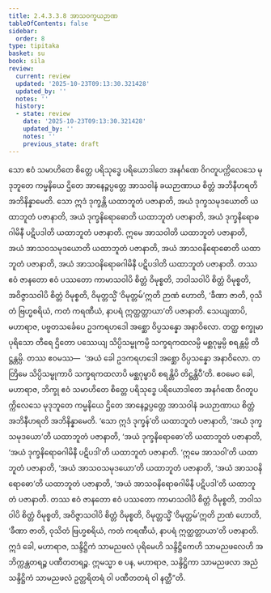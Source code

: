 ```yaml
---
title: 2.4.3.3.8 အာသဝက္ခယဉာဏ
tableOfContents: false
sidebar:
  order: 8
type: tipitaka
basket: su
book: sila
review:
  current: review
  updated: '2025-10-23T09:13:30.321428'
  updated_by: ''
  notes: ''
  history:
  - state: review
    date: '2025-10-23T09:13:30.321428'
    updated_by: ''
    notes: ''
    previous_state: draft
---
```



<ReviewStatus review={frontmatter.review} showDetails={true} />

<HypothesisAnnotation frontmatter={frontmatter} />

<DynamicBreadcrumb />

<Division number="248" book="sila" e="ch" v="6" p="79">

<Paragraph number="339" book="sila">
သော ဧဝံ သမာဟိတေ စိတ္တေ ပရိသုဒ္ဓေ ပရိယောဒါတေ အနင်္ဂဏေ ဝိဂတူပက္ကိလေသေ မုဒုဘူတေ ကမ္မနိယေ ဌိတေ အာနေဉ္ဇပ္ပတ္တေ အာသဝါနံ ခယဉာဏာယ စိတ္တံ အဘိနီဟရတိ အဘိနိန္နာမေတိ. သော ဣဒံ ဒုက္ခန္တိ ယထာဘူတံ ပဇာနာတိ, အယံ ဒုက္ခသမုဒယောတိ ယထာဘူတံ ပဇာနာတိ, အယံ ဒုက္ခနိရောဓောတိ ယထာဘူတံ ပဇာနာတိ, အယံ ဒုက္ခနိရောဓဂါမိနီ ပဋိပဒါတိ ယထာဘူတံ ပဇာနာတိ. ဣမေ အာသဝါတိ ယထာဘူတံ ပဇာနာတိ, အယံ အာသဝသမုဒယောတိ ယထာဘူတံ ပဇာနာတိ, အယံ အာသဝနိရောဓောတိ ယထာဘူတံ ပဇာနာတိ, အယံ အာသဝနိရောဓဂါမိနီ ပဋိပဒါတိ ယထာဘူတံ ပဇာနာတိ. တဿ ဧဝံ ဇာနတော ဧဝံ ပဿတော ကာမာသဝါပိ စိတ္တံ ဝိမုစ္စတိ, ဘဝါသဝါပိ စိတ္တံ ဝိမုစ္စတိ, အဝိဇ္ဇာသဝါပိ စိတ္တံ ဝိမုစ္စတိ, ဝိမုတ္တသ္မိံ ‘ဝိမုတ္တမ်’ဣတိ ဉာဏံ ဟောတိ, ‘ခီဏာ ဇာတိ, ဝုသိတံ ဗြဟ္မစရိယံ, ကတံ ကရဏီယံ, နာပရံ ဣတ္ထတ္တာယာ’တိ ပဇာနာတိ.
</Paragraph>

</Division>
<Division number="249" book="sila" e="ch" v="6" p="79">

<Paragraph number="340" book="sila">
သေယျထာပိ, မဟာရာဇ, ပဗ္ဗတသင်္ခေပေ ဥဒကရဟဒေါ အစ္ဆော ဝိပ္ပသန္နော အနာဝိလော. တတ္ထ စက္ခုမာ ပုရိသော တီရေ ဌိတော ပဿေယျ သိပ္ပိသမ္ဗုကမ္ပိ သက္ခရကထလမ္ပိ မစ္ဆဂုမ္ဗမ္ပိ စရန္တမ္ပိ တိဋ္ဌန္တမ္ပိ. တဿ ဧဝမဿ—  ‘အယံ ခေါ ဥဒကရဟဒေါ အစ္ဆော ဝိပ္ပသန္နော အနာဝိလော. တတြိမေ သိပ္ပိသမ္ဗုကာပိ သက္ခရကထလာပိ မစ္ဆဂုမ္ဗာပိ စရန္တိပိ တိဋ္ဌန္တိပီ’တိ. ဧဝမေဝ ခေါ, မဟာရာဇ, ဘိက္ခု ဧဝံ သမာဟိတေ စိတ္တေ ပရိသုဒ္ဓေ ပရိယောဒါတေ အနင်္ဂဏေ ဝိဂတူပက္ကိလေသေ မုဒုဘူတေ ကမ္မနိယေ ဌိတေ အာနေဉ္ဇပ္ပတ္တေ အာသဝါနံ ခယဉာဏာယ စိတ္တံ အဘိနီဟရတိ အဘိနိန္နာမေတိ. ‘သော ဣဒံ ဒုက္ခန်’တိ ယထာဘူတံ ပဇာနာတိ, ‘အယံ ဒုက္ခသမုဒယော’တိ ယထာဘူတံ ပဇာနာတိ, ‘အယံ ဒုက္ခနိရောဓော’တိ ယထာဘူတံ ပဇာနာတိ, ‘အယံ ဒုက္ခနိရောဓဂါမိနီ ပဋိပဒါ’တိ ယထာဘူတံ ပဇာနာတိ. ‘ဣမေ အာသဝါ’တိ ယထာဘူတံ ပဇာနာတိ, ‘အယံ အာသဝသမုဒယော’တိ ယထာဘူတံ ပဇာနာတိ, ‘အယံ အာသဝနိရောဓော’တိ ယထာဘူတံ ပဇာနာတိ, ‘အယံ အာသဝနိရောဓဂါမိနီ ပဋိပဒါ’တိ ယထာဘူတံ ပဇာနာတိ. တဿ ဧဝံ ဇာနတော ဧဝံ ပဿတော ကာမာသဝါပိ စိတ္တံ ဝိမုစ္စတိ, ဘဝါသဝါပိ စိတ္တံ ဝိမုစ္စတိ, အဝိဇ္ဇာသဝါပိ စိတ္တံ ဝိမုစ္စတိ, ဝိမုတ္တသ္မိံ ‘ဝိမုတ္တမ်’ဣတိ ဉာဏံ ဟောတိ, ‘ခီဏာ ဇာတိ, ဝုသိတံ ဗြဟ္မစရိယံ, ကတံ ကရဏီယံ, နာပရံ ဣတ္ထတ္တာယာ’တိ ပဇာနာတိ. ဣဒံ ခေါ, မဟာရာဇ, သန္ဒိဋ္ဌိကံ သာမညဖလံ ပုရိမေဟိ သန္ဒိဋ္ဌိကေဟိ သာမညဖလေဟိ အဘိက္ကန္တတရဉ္စ ပဏီတတရဉ္စ. ဣမသ္မာ စ ပန, မဟာရာဇ, သန္ဒိဋ္ဌိကာ သာမညဖလာ အညံ သန္ဒိဋ္ဌိကံ သာမညဖလံ ဥတ္တရိတရံ ဝါ ပဏီတတရံ ဝါ နတ္ထီ”တိ.
</Paragraph>
</Division>